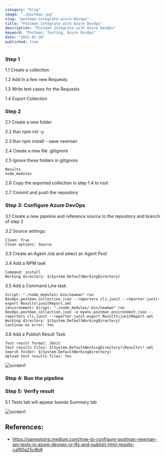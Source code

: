 ```yaml
---
category: "blog"
image: "./postman.jpg"
slug: "postman-integrate-azure-devops"
title: "Postman Integrate with Azure DevOps"
description: "Postman Integrate with Azure DevOps"
keyword: "Postman, Testing, Azure DevOps"
date: "2022-07-20"
published: true
---
```


### Step 1

1.1 Create a collection

1.2 Add in a few new Requests

1.3 Write test cases for the Requests

1.4 Export Collection

### Step 2

2.1 Create a new folder

2.2 Run npm init -y

2.3 Run npm install --save newman

2.4 Create a new file .gitignore

2.5 Ignore these folders in gitignore

```
Results
node_modules
```

2.6 Copy the exported collection in step 1.4 to root

2.7 Commit and push the repository

### Step 3: Configure Azure DevOps

3.1 Create a new pipeline and reference source to the repository and branch of step 2

3.2 Source settings:

```
Clean: True
Clean options: Source
```

3.3 Create an Agent Job and select an Agent Pool

3.4 Add a NPM task

```
Command: install
Working directory: $(System.DefaultWorkingDirectory)
```

3.5 Add a Command Line task

```
Script: "./node_modules/.bin/newman" run DevOps.postman_collection.json --reporters cli,junit --reporter-junit-export Results\junitReport.xml
(environment) Script: "./node_modules/.bin/newman" run DevOps.postman_collection.json -e myenv.postman_environment.json --reporters cli,junit --reporter-junit-export Results\junitReport.xml 
Working directory: $(System.DefaultWorkingDirectory)
Continue on error: Yes
```

3.6 Add a Publish Result Task

```
Test result format: JUnit
Test results files: $(System.DefaultWorkingDirectory)\Results\*.xml 
Search folder: $(System.DefaultWorkingDirectory)
Upload test results files: Yes
```

![screen1](./image1.png)

### Step 4: Run the pipeline

### Step 5: Verify result

5.1 Tests tab will appear beside Summary tab

![screen1](./image2.png)

## References:

- https://ganeshsirsi.medium.com/how-to-configure-postman-newman-api-tests-in-azure-devops-or-tfs-and-publish-html-results-caf60a25c8b9